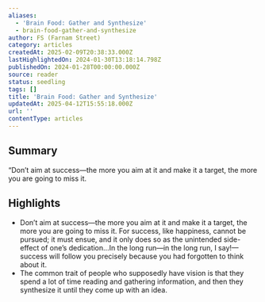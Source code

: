 ```yaml
---
aliases:
  - 'Brain Food: Gather and Synthesize'
  - brain-food-gather-and-synthesize
author: FS (Farnam Street)
category: articles
createdAt: 2025-02-09T20:38:33.000Z
lastHighlightedOn: 2024-01-30T13:18:14.798Z
publishedOn: 2024-01-28T00:00:00.000Z
source: reader
status: seedling
tags: []
title: 'Brain Food: Gather and Synthesize'
updatedAt: 2025-04-12T15:55:18.000Z
url: ''
contentType: articles
---
```

## Summary

“Don’t aim at success—the more you aim at it and make it a target, the more you are going to miss it.

## Highlights

- Don’t aim at success—the more you aim at it and make it a target, the more you are going to miss it. For success, like happiness, cannot be pursued; it must ensue, and it only does so as the unintended side-effect of one’s dedication…In the long run—in the long run, I say!—success will follow you precisely because you had forgotten to think about it.
- The common trait of people who supposedly have vision is that they spend a lot of time reading and gathering information, and then they synthesize it until they come up with an idea.
